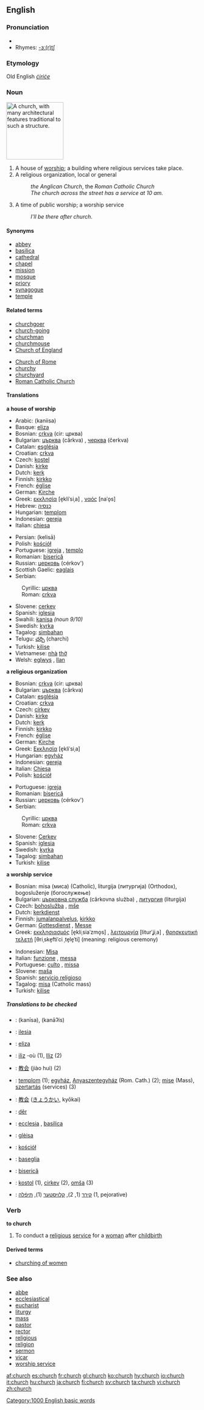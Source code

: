 ==English==

{{rank|government|particular|charge|603|church|paper|object|faith}}

===Pronunciation===
*{{audio|en-us-church.ogg|Audio (US)}}
*Rhymes: [[Rhymes:English:-ɜː(r)tʃ|-ɜː(r)tʃ]]

===Etymology===
Old English ''[[ċiriċe]]''

===Noun===
[[Image:St Mary's Catherdral, Perth.JPG|thumb|right|150px|A church, with many architectural features traditional to such a structure.]]
{{en-noun|es}}

# A house of [[worship]]; a building where religious services take place.
# A religious organization, local or general
#: ''the Anglican Church'', the ''Roman Catholic Church''
#: ''The church across the street has a service at 10 am.''
# A time of public worship; a worship service
#: ''I'll be there after church''.

====Synonyms====
*[[abbey]]
*[[basilica]]
*[[cathedral]]
*[[chapel]]
*[[mission]]
*[[mosque]]
*[[priory]]
*[[synagogue]]
*[[temple]]

====Related terms====
{{top2}}
*[[churchgoer]]
*[[church-going]]
*[[churchman]]
*[[churchmouse]]
*[[Church of England]]
{{mid2}}
*[[Church of Rome]]
*[[churchy]]
*[[churchyard]]
*[[Roman Catholic Church]]
{{bottom}}

====Translations====
'''a house of worship'''
{{top}}
*Arabic: {{ARchar|[[كنيسة]]}} (kaniisa) {{f}}
*Basque: [[eliza]]
*Bosnian: [[crkva#Bosnian|crkva]] (cir: црква) {{f}}
*Bulgarian: [[църква]] (cǎrkva) {{f}}, [[черква]] (čerkva) {{f}}
*Catalan: [[església]] {{f}}
*Croatian: [[crkva#Croatian|crkva]] {{f}}
*Czech: [[kostel]] {{m}}
*Danish: [[kirke]] {{c}}
*Dutch: [[kerk]] {{f}}
*Finnish: [[kirkko]]
*French: [[église]] {{f}}
*German: [[Kirche]] {{f}}
*Greek: [[εκκλησία]] [e̞kliˈsiˌa] {{f}}, [[ναός]] [naˈo̞s] {{m}}
*Hebrew: [[כנסיה]] {{f}}
*Hungarian: [[templom]]
*Indonesian: [[gereja]]
*Italian: [[chiesa]] {{f}}
{{mid}}
*Persian: {{FAchar|[[کلیسا|کِلیسا]]}} (kelisā)
*Polish: [[kościół]] {{m}}
*Portuguese: [[igreja]] {{f}}, [[templo]] {{m}}
*Romanian: [[biserică]]
*Russian: [[церковь]] (cérkov') {{f}}
*Scottish Gaelic: [[eaglais]] {{f}}
*Serbian:
:Cyrillic: [[црква#Serbian|црква]] {{f}}
:Roman: [[crkva#Serbian|crkva]] {{f}}
*Slovene: [[cerkev]] {{f}}
*Spanish: [[iglesia]] {{f}}
*Swahili: [[kanisa]] ''(noun 9/10)''
*Swedish: [[kyrka]] {{c}}
*Tagalog: [[simbahan]]
*Telugu: [[చర్చి]] (charchi)
*Turkish: [[kilise]]
*Vietnamese: [[nhà]] [[thờ]]
*Welsh: [[eglwys]] {{f}}, [[llan]] {{f}}
{{bottom}}

'''a religious organization'''
{{top}}
*Bosnian: [[crkva#Bosnian|crkva]] (cir: црква) {{f}}
*Bulgarian: [[църква]] (cǎrkva) {{f}}
*Catalan: [[església]]
*Croatian: [[crkva#Croatian|crkva]] {{f}}
*Czech: [[církev]] {{f}}
*Danish: [[kirke]] {{c}}
*Dutch: [[kerk]] {{f}}
*Finnish: [[kirkko]]
*French: [[église]] {{f}}
*German: [[Kirche]] {{f}}
*Greek: [[Εκκλησία]] [e̞kliˈsiˌa] {{f}}
*Hungarian: [[egyház]]
*Indonesian: [[gereja]]
*Italian: [[Chiesa]] {{f}}
*Polish: [[kościół]] {{m}}
{{mid}}
*Portuguese: [[igreja]] {{f}}
*Romanian: [[biserică]]
*Russian: [[церковь]] (cérkov') {{f}}
*Serbian:
:Cyrillic: [[црква#Serbian|црква]] {{f}}
:Roman: [[crkva#Serbian|crkva]] {{f}}
*Slovene: [[Cerkev]] {{f}}
*Spanish: [[iglesia]] {{f}}
*Swedish: [[kyrka]] {{c}}
*Tagalog: [[simbahan]]
*Turkish: [[kilise]]
{{bottom}}

'''a worship service'''
{{top}}
*Bosnian: misa (миса) (Catholic), liturgija (литургија) (Orthodox), bogosluženje (богослужење)
*Bulgarian: [[църковна служба]] (cǎrkovna služba) {{f}}, [[литургия]] (liturgija) {{f}}
*Czech: [[bohoslužba]] {{f}}, [[mše]] {{f}}
*Dutch: [[kerkdienst]] {{m}}
*Finnish: [[jumalanpalvelus]], [[kirkko]]
*German: [[Gottesdienst]] {{m}}, [[Messe]] {{f}}
*Greek: [[εκκλησιασμός]] [e̞kliˌsiaˈzmo̞s] {{m}}, [[λειτουργία]] [liturˈʝiˌa] {{f}}, [[θρησκευτική τελετή]] [θriˌske̞ftiˈci ˌte̞le̞ˈti] {{f}} (meaning: religious ceremony)
{{mid}}
*Indonesian: [[Misa]]
*Italian: [[funzione]] {{f}}, [[messa]] {{f}}
*Portuguese: [[culto]] {{m}}, [[missa]] {{f}}
*Slovene: [[maša]] {{f}}
*Spanish: [[servicio religioso]] {{m}}
*Tagalog: [[misa]] (Catholic mass)
*Turkish: [[kilise]]
{{bottom}}

=====Translations to be checked=====
{{checktrans}}

*{{ttbc|Arabic}}: {{ARchar|[[كنيسة|كَنيسة]]}} (kanīsa), {{p}} {{ARchar|[[كنائس|كَنائِس]]}} (kanāʔis)
*{{ttbc|Aragonese}}: [[ilesia]] {{f}}
*{{ttbc|Basque}}: [[eliza]]
*{{ttbc|Breton}}: [[iliz]] {{f}} -où {{p}} (1), [[Iliz]] {{f}} (2)
*{{ttbc|Chinese}}: [[教会]] (jiào huì) (2)
*{{ttbc|Hungarian}}: [[templom]] (1); [[egyház]], [[Anyaszentegyház]] (Rom. Cath.) (2); [[mise]] (Mass), [[szertartás]] (services) (3)
*{{ttbc|Japanese}}: [[教会]] ([[きょうかい]], kyōkai)
*{{ttbc|Kurdish}}: [[dêr]]
*{{ttbc|Latin}}: [[ecclesia]] {{f}}, [[basilica]]
*{{ttbc|Occitan}}: [[glèisa]]
*{{ttbc|Polish}}: [[kościół]] {{m}}
*{{ttbc|Rhaeto-Romance}}: [[baseglia]]
*{{ttbc|Romanian}}: [[biserică]] {{f}}
*{{ttbc|Slovak}}: [[kostol]] {{m}} (1), [[cirkev]] {{f}} (2), [[omša]] {{f}} (3)
*{{ttbc|Yiddish}}: [[קירך]] {{m}} (1, 2), [[קלויסטער]] {{m}} (1), [[תּיפֿלה]] {{m}} (1, pejorative)

===Verb===
'''to church'''

# {{transitive}} To conduct a [[religious]] [[service]] for a [[woman]] after [[childbirth]]

====Derived terms====
*[[churching of women]]

===See also===
*[[abbe]]
*[[ecclesiastical]]
*[[eucharist]]
*[[liturgy]]
*[[mass]]
*[[pastor]]
*[[rector]]
*[[religious]]
*[[religion]]
*[[sermon]]
*[[vicar]]
*[[worship service]]

[[Category:1000 English basic words]]

[[af:church]]
[[es:church]]
[[fr:church]]
[[gl:church]]
[[ko:church]]
[[hy:church]]
[[io:church]]
[[it:church]]
[[hu:church]]
[[ja:church]]
[[fi:church]]
[[sv:church]]
[[ta:church]]
[[vi:church]]
[[zh:church]]